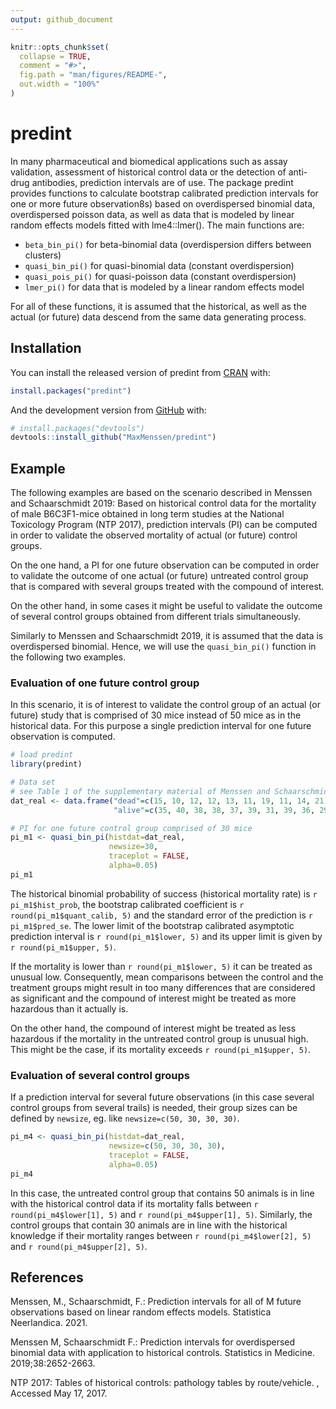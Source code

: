 ```yaml
---
output: github_document
---
```


<!-- README.md is generated from README.Rmd. Please edit that file -->

```r
knitr::opts_chunk$set(
  collapse = TRUE,
  comment = "#>",
  fig.path = "man/figures/README-",
  out.width = "100%"
)
```

# predint

<!-- badges: start -->
<!-- badges: end -->

In many pharmaceutical and biomedical applications such as assay validation, assessment
of historical control data or the detection of anti-drug antibodies, prediction intervals
are of use. 
The package predint provides functions to calculate bootstrap calibrated 
prediction intervals for one or more future observation8s) based on overdispersed 
binomial data, overdispersed poisson data, as well as data that is modeled by
linear random effects models fitted with lme4::lmer(). The main functions are:

* `beta_bin_pi()` for beta-binomial data (overdispersion differs between clusters)  
* `quasi_bin_pi()` for quasi-binomial data (constant overdispersion)  
* `quasi_pois_pi()` for quasi-poisson data (constant overdispersion)
* `lmer_pi()` for data that is modeled by a linear random effects model  

For all of these functions, it is assumed that the historical, as well as the actual 
(or future) data descend from the same data generating process. 

## Installation

You can install the released version of predint from [CRAN](https://CRAN.R-project.org) with:

``` r
install.packages("predint")
```

And the development version from [GitHub](https://github.com/) with:

``` r
# install.packages("devtools")
devtools::install_github("MaxMenssen/predint")
```

## Example
The following examples are based on the scenario described in Menssen and Schaarschmidt 
2019: Based on historical control data for the mortality of male B6C3F1-mice 
obtained in long term studies at the National Toxicology Program (NTP 2017), prediction 
intervals (PI) can be computed in order to validate the observed 
mortality of  actual (or future) control groups. 


On the one hand, a PI for one future observation can be computed in order to validate 
the outcome of one actual (or future) untreated control group that is compared
with several groups treated with the compound of interest.  

On the other hand, in some cases it might be useful to validate the outcome of several
control groups obtained from different trials simultaneously.

Similarly to Menssen and Schaarschmidt 2019, it is assumed that the data is
overdispersed binomial. Hence, we will use the `quasi_bin_pi()` function in the following
two examples.

### Evaluation of one future control group
In this scenario, it is of interest to validate the control group of an actual (or future)
study that is comprised of 30 mice instead of 50 mice as in the historical data.
For this purpose a single prediction interval for one future observation is computed.

```r
# load predint
library(predint)

# Data set 
# see Table 1 of the supplementary material of Menssen and Schaarschmidt 2019
dat_real <- data.frame("dead"=c(15, 10, 12, 12, 13, 11, 19, 11, 14, 21),
                       "alive"=c(35, 40, 38, 38, 37, 39, 31, 39, 36, 29))

# PI for one future control group comprised of 30 mice
pi_m1 <- quasi_bin_pi(histdat=dat_real, 
                      newsize=30,
                      traceplot = FALSE, 
                      alpha=0.05)
pi_m1
```

The historical binomial probability of success (historical mortality rate)
is `r pi_m1$hist_prob`, the bootstrap calibrated coefficient is `r round(pi_m1$quant_calib, 5)`
and the standard error of the prediction is `r pi_m1$pred_se`. The lower limit 
of the bootstrap calibrated asymptotic prediction interval is `r round(pi_m1$lower, 5)` 
and its upper limit is given by `r round(pi_m1$upper, 5)`.

If the mortality is  lower than `r round(pi_m1$lower, 5)` it can be treated as 
unusual low. Consequently, mean comparisons between the control and the treatment 
groups might result in too many differences that are considered as significant and
the compound of interest might be treated as more hazardous than it actually is. 

On the other hand, the compound of interest might be treated as less hazardous 
if the mortality in the untreated control group is unusual high. This might be
the case, if its mortality exceeds `r round(pi_m1$upper, 5)`.

### Evaluation of several control groups
If a prediction interval for several future observations (in this case several 
control groups from several trails) is needed, their group sizes can be defined by
`newsize`, eg. like `newsize=c(50, 30, 30, 30)`.

```r
pi_m4 <- quasi_bin_pi(histdat=dat_real,
                      newsize=c(50, 30, 30, 30), 
                      traceplot = FALSE,
                      alpha=0.05)
pi_m4
```

In this case, the untreated control group that contains 50 animals is in line 
with the historical control data if its mortality falls between `r round(pi_m4$lower[1], 5)`
and `r round(pi_m4$upper[1], 5)`. 
Similarly, the control groups that contain 30 animals are in line with the historical knowledge
if their mortality ranges between `r round(pi_m4$lower[2], 5)`
and `r round(pi_m4$upper[2], 5)`.


## References

Menssen, M., Schaarschmidt, F.: Prediction intervals for all of M
future observations based on linear random effects models. Statistica Neerlandica. 
2021. \url{https://onlinelibrary.wiley.com/doi/10.1111/stan.12260?af=R}

Menssen M, Schaarschmidt F.: Prediction intervals for overdispersed binomial data
with application to historical controls. Statistics in Medicine. 2019;38:2652-2663.
\url{https://onlinelibrary.wiley.com/doi/10.1002/sim.8124}  


NTP 2017: Tables of historical controls: pathology tables by route/vehicle. \url{https://ntp.niehs.nih.gov/results/dbsearch/historical/index.html},
Accessed May 17, 2017.

